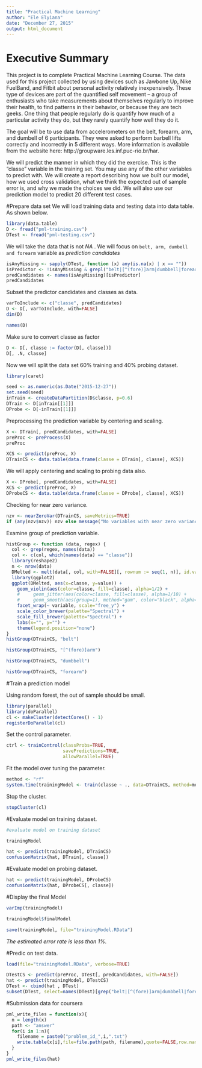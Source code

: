 ```yaml
---
title: "Practical Machine Learning"
author: "Ele Elyiana"
date: "December 27, 2015"
output: html_document
---
```


# Executive Summary
This project is to complete Practical Machine Learning Course. The data used for this project collected by using devices such as Jawbone Up, Nike FuelBand, and Fitbit about personal activity relatively inexpensively. These type of devices are part of the quantified self movement – a group of enthusiasts who take measurements about themselves regularly to improve their health, to find patterns in their behavior, or because they are tech geeks. One thing that people regularly do is quantify how much of a particular activity they do, but they rarely quantify how well they do it. 

The goal will be to use data from accelerometers on the belt, forearm, arm, and dumbell of 6 participants. They were asked to perform barbell lifts correctly and incorrectly in 5 different ways. More information is available from the website here: http://groupware.les.inf.puc-rio.br/har.

We will predict the manner in which they did the exercise. This is the "classe" variable in the training set. You may use any of the other variables to predict with. We will create a report describing how we built our model, how we used cross validation, what we think the expected out of sample error is, and why we made the choices we did. We will also use our prediction model to predict 20 different test cases.

#Prepare data set
We will load training data and testing data into data table. As shown below.
```r
library(data.table)
D <- fread("pml-training.csv")
DTest <- fread("pml-testing.csv")
```

We will take the data that is not _NA_ . We will focus on ``belt, arm, dumbell and forearm`` variable as _prediction candidates_
```r
isAnyMissing <- sapply(DTest, function (x) any(is.na(x) | x == ""))
isPredictor <- !isAnyMissing & grepl("belt|[^(fore)]arm|dumbbell|forearm", names(isAnyMissing))
predCandidates <- names(isAnyMissing)[isPredictor]
predCandidates
```

Subset the predictor candidates and classes as data.
```r
varToInclude <- c("classe", predCandidates)
D <- D[, varToInclude, with=FALSE]
dim(D)
```
```r
names(D)

```
Make sure to convert classe as factor
```r
D <- D[, classe := factor(D[, classe])]
D[, .N, classe]
```

Now we will split the data set 60% training and 40% probing dataset.
```r
library(caret)

seed <- as.numeric(as.Date("2015-12-27"))
set.seed(seed)
inTrain <- createDataPartition(D$classe, p=0.6)
DTrain <- D[inTrain[[1]]]
DProbe <- D[-inTrain[[1]]]
```

Preprocessing the prediction variable by centering and scaling.
```r
X <- DTrain[, predCandidates, with=FALSE]
preProc <- preProcess(X)
preProc

XCS <- predict(preProc, X)
DTrainCS <- data.table(data.frame(classe = DTrain[, classe], XCS))
```

We will apply centering and scaling to probing data also.
```r
X <- DProbe[, predCandidates, with=FALSE]
XCS <- predict(preProc, X)
DProbeCS <- data.table(data.frame(classe = DProbe[, classe], XCS))
```

Checking for near zero variance.
```r
nzv <- nearZeroVar(DTrainCS, saveMetrics=TRUE)
if (any(nzv$nzv)) nzv else message("No variables with near zero variance")
```

Examine group of prediction variable.
```r
histGroup <- function (data, regex) {
  col <- grep(regex, names(data))
  col <- c(col, which(names(data) == "classe"))
  library(reshape2)
  n <- nrow(data)
  DMelted <- melt(data[, col, with=FALSE][, rownum := seq(1, n)], id.vars=c("rownum", "classe"))
  library(ggplot2)
  ggplot(DMelted, aes(x=classe, y=value)) +
    geom_violin(aes(color=classe, fill=classe), alpha=1/2) +
    #     geom_jitter(aes(color=classe, fill=classe), alpha=1/10) +
    #     geom_smooth(aes(group=1), method="gam", color="black", alpha=1/2, size=2) +
    facet_wrap(~ variable, scale="free_y") +
    scale_color_brewer(palette="Spectral") +
    scale_fill_brewer(palette="Spectral") +
    labs(x="", y="") +
    theme(legend.position="none")
}
histGroup(DTrainCS, "belt")

histGroup(DTrainCS, "[^(fore)]arm")

histGroup(DTrainCS, "dumbbell")

histGroup(DTrainCS, "forearm")
```
#Train a prediction model

Using random forest, the out of sample should be small.
```r
library(parallel)
library(doParallel)
cl <- makeCluster(detectCores() - 1)
registerDoParallel(cl)
```

Set the control parameter.
```r
ctrl <- trainControl(classProbs=TRUE,
                     savePredictions=TRUE,
                     allowParallel=TRUE)
```

Fit the model over tuning the parameter.
```r
method <- "rf"
system.time(trainingModel <- train(classe ~ ., data=DTrainCS, method=method))
```

Stop the cluster.
```r

stopCluster(cl)


```

#Evaluate model on training dataset.
```r
#evaluate model on training dataset

trainingModel

hat <- predict(trainingModel, DTrainCS)
confusionMatrix(hat, DTrain[, classe])

```
#Evaluate model on probing dataset.
```r
hat <- predict(trainingModel, DProbeCS)
confusionMatrix(hat, DProbeCS[, classe])
```

#Display the final Model
```r
varImp(trainingModel)

trainingModel$finalModel

save(trainingModel, file="trainingModel.RData")
```
_The estimated error rate is less than 1%._

#Predic on test data.
```r


load(file="trainingModel.RData", verbose=TRUE)

DTestCS <- predict(preProc, DTest[, predCandidates, with=FALSE])
hat <- predict(trainingModel, DTestCS)
DTest <- cbind(hat , DTest)
subset(DTest, select=names(DTest)[grep("belt|[^(fore)]arm|dumbbell|forearm", names(DTest), invert=TRUE)])


```
#Submission data for coursera
```r
pml_write_files = function(x){
  n = length(x)
  path <- "answer"
  for(i in 1:n){
    filename = paste0("problem_id_",i,".txt")
    write.table(x[i],file=file.path(path, filename),quote=FALSE,row.names=FALSE,col.names=FALSE)
  }
}
pml_write_files(hat)
```

